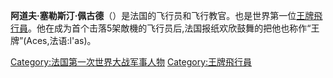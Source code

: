 {{Multiple issues|
{{Expand language|1=en|time=2020-09-25T19:50:11+00:00}}
{{Unreferenced|time=2020-09-26T01:38:50+00:00}}
{{Orphan|time=2020-09-26T01:38:50+00:00}}
}}
{{Infobox military person
|name=阿道夫·佩古德
|image=Adolphe Pégoud.jpg
|caption=阿道夫·佩古德
|birth_date={{birth-date|13 June 1889}} 
|death_date = {{Death date and age|df=yes|1915|8|31|1889|6|13}}
|birth_place=[[法國|法國]][[蒙費拉|蒙費拉]]
|death_place=[[法國|法國]][[小克魯瓦|小克魯瓦]]
|nickname=Roi du ciel (空中之王)
|allegiance={{FRA}}
|branch={{flagicon|France}} [[法國陸軍|法國陸軍]]
|serviceyears=1907年–1915年
|rank=[[少尉|少尉]] 
|commands=
|battles=[[第一次世界大戰|第一次世界大戰]]
|awards=[[法國榮譽軍團|法國榮譽軍團騎士勳位]]<br>{{le|從軍獎章|Médaille militaire}}<br>{{le|1914年-1918年戰爭十字勳章 (法國)|Croix de guerre 1914-1918 (France)|1914年-1918年戰爭十字勳章}}
|laterwork= 
}}

'''阿道夫·塞勒斯汀·佩古德'''（{{lang-fr|'''Adolphe Célestin Pégoud'''}}）是法国的飞行员和飞行教官。也是世界第一位[[王牌飛行員|王牌飛行員]]。他在成为首个击落5架敵機的飞行员后,法国报纸欢欣鼓舞的把他也称作“王牌”(Aces,法语:l'as)。

[[Category:法国第一次世界大战军事人物|Category:法国第一次世界大战军事人物]]
[[Category:王牌飛行員|Category:王牌飛行員]]